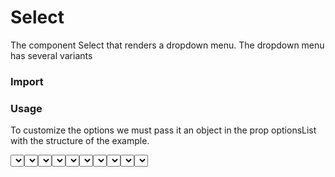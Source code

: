 # <span name="floating-nav">Select</span>

   The component Select that renders a dropdown menu. The dropdown menu has several variants

### <span name="floating-nav">Import</span>

<WindowEditor codeString="import { Select } from 'dd360-ds'" />
<WindowEditor codeString="import Select from 'dd360-ds/Select'" />

### <span name="floating-nav">Usage</span>

To customize the options we must pass it an object in the prop optionsList with the structure of the example.

<Container className="py-5 px-3 rounded-md my-6 bg-gray-100">
    <Select optionsList={{ A: {label: 'Select option', disabled: true}, B: { label: 'Option B' }, C: { label: 'Option C' } }} />
</Container>

<WindowEditor codeString="import { Select } from 'dd360-ds'

<Select optionsList={{ A: {label: 'Select option', disabled: true}, B: { label: 'Option B' }, C: { label: 'Option C' } }} />" />

#### <span name="floating-nav">Variants</span>

Select has the following variants: "default", "active", "success", "warning", "error" and "disabled".
By default it uses "default".

<Container className="py-5 px-3 rounded-md my-6 bg-gray-100">
    <Text className="block mb-2 mt-1">Default</Text>
    <Select variant="default" optionsList={{ A: {label: 'Select option', disabled: true}, B: { label: 'Option B' }, C: { label: 'Option C' } }} />
    <Text className="block mb-2 mt-1">Active</Text>
    <Select variant="active" optionsList={{ A: {label: 'Select option', disabled: true}, B: { label: 'Option B' }, C: { label: 'Option C' } }} />
    <Text className="block mb-2 mt-1">Success</Text>
    <Select variant="success" optionsList={{ A: {label: 'Select option', disabled: true}, B: { label: 'Option B' }, C: { label: 'Option C' } }} />
    <Text className="block mb-2 mt-1">Warning</Text>
    <Select variant="warning" optionsList={{ A: {label: 'Select option', disabled: true}, B: { label: 'Option B' }, C: { label: 'Option C' } }} />
    <Text className="block mb-2 mt-1">Error</Text>
    <Select variant="error" optionsList={{ A: {label: 'Select option', disabled: true}, B: { label: 'Option B' }, C: { label: 'Option C' } }} />
    <Text className="block mb-2 mt-1">Disabled</Text>
    <Select variant="disabled" optionsList={{ A: {label: 'Select option', disabled: true}, B: { label: 'Option B' }, C: { label: 'Option C' } }} />
</Container>

<WindowEditor codeString="import { Select } from 'dd360-ds'

 <Select variant='default' optionsList={{ A: {label: 'Select option', disabled: true}, B: { label: 'Option B' }, C: { label: 'Option C' } }} />
 <Select variant='active' optionsList={{ A: {label: 'Select option', disabled: true}, B: { label: 'Option B' }, C: { label: 'Option C' } }} />
 <Select variant='success' optionsList={{ A: {label: 'Select option', disabled: true}, B: { label: 'Option B' }, C: { label: 'Option C' } }} />
 <Select variant='success' optionsList={{ A: {label: 'Select option', disabled: true}, B: { label: 'Option B' }, C: { label: 'Option C' } }} />
 <Select variant='error' optionsList={{ A: {label: 'Select option', disabled: true}, B: { label: 'Option B' }, C: { label: 'Option C' } }} />
 <Select variant='disabled' optionsList={{ A: {label: 'Select option', disabled: true}, B: { label: 'Option B' }, C: { label: 'Option C' } }} />
" />

#### <span name="floating-nav">Label</span>

The label prop is used to add a label to the Select component. When the prop is provided, the label will appear above the dropdown menu.

<Container className="py-5 px-3 rounded-md my-6 bg-gray-100">
    <Select
        label='I am a label'
        optionsList={{ A: {label: 'Select option', disabled: true}, B: { label: 'Option B' }, C: { label: 'Option C' } }}
    />
</Container>

<WindowEditor codeString="import { Select } from 'dd360-ds'

<Select
    &nbsp;&nbsp;label='I am a label'
    &nbsp;&nbsp;optionsList={{ A: {label: 'Select option', disabled: true}, B: { label: 'Option B' }, C: { label: 'Option C' } }}
/>
" />

#### <span name="floating-nav">noBorders</span>

The noBorders prop is used to remove the border styling of the Select component. When the prop is provided, the component will appear without borders. 

<Container className="py-5 px-3 rounded-md my-6 bg-gray-100">
    <Select
        noBorders
        optionsList={{ A: {label: 'Select option', disabled: true}, B: { label: 'Option B' }, C: { label: 'Option C' } }}
    />
</Container>

<WindowEditor codeString="import { Select } from 'dd360-ds'

<Select
    &nbsp;&nbsp;noBorders
    &nbsp;&nbsp;optionsList={{ A: {label: 'Select option', disabled: true}, B: { label: 'Option B' }, C: { label: 'Option C' } }}
/>
" />


#### <span name="floating-nav">Select With Icon</span>

Use Select with an icon.

<Container className="py-5 px-3 rounded-md my-6 bg-gray-100">
    <Select
        startAdornment={<DynamicHeroIcon icon="AcademicCapIcon" className="text-blue-700 w-6" />}
        optionsList={{ A: {label: 'Select option', disabled: true}, B: { label: 'Option B' }, C: { label: 'Option C' } }}
    />
</Container>

<WindowEditor codeString="import { Select } from 'dd360-ds'

<Select
    &nbsp;&nbsp;startAdornment={<DynamicHeroIcon icon='AcademicCapIcon' className='text-blue-700 w-6' />}
    &nbsp;&nbsp;optionsList={{ A: {label: 'Select option', disabled: true}, B: { label: 'Option B' }, C: { label: 'Option C' } }}
/>
" />

### <span name="floating-nav">API Reference</span>

<CustomTableDocs
    dataTable={[
        { title: 'optionsList', default: null, types: ['ISelectOptions'], required: true },
        { title: 'variant', default: 'outlined', types: ['default', 'active', 'success', 'warning', 'error', 'disabled'] },
        { title: 'onChange', default: null, types: ['function'] },
        { title: 'onFocus', default: null, types: ['function'] },
        { title: 'onBlur', default: null, types: ['function'] },
        { title: 'startAdornment', default: null, types: ['ReactNode'] },
        { title: 'classNameAdornment', default: null, types: ['string'] },
        { title: 'fontSize', default: 'outlined', types: ['sm', 'base', 'lg', 'xl', '2xl', '3xl', '4xl', 'xs'] },
        { title: 'fontWeight', default: 'outlined', types: ['medium', 'light', 'normal', 'semibold', 'bold'] },
        { title: 'itemWidth', default: 'full', types: ['trimWithEllipsis' | 'fullWidth' | 'textWrap'] },
        { title: 'message', default: null, types: ['string'] },
        { title: 'noBorders', default: 'false', types: ['boolean'] },
        { title: 'rounded', default: 'none', types: ['none', 'sm', 'base', 'md', 'lg', 'xl', '2xl', '3xl', 'full'] },
        { title: 'label', default: null, types: ['string'] },
        { title: 'paddingX', default: null, types: ['string'] },
        { title: 'paddingY', default: null, types: ['string'] },
        { title: 'padding', default: '3', types: ['string'] }
    ]}
/>